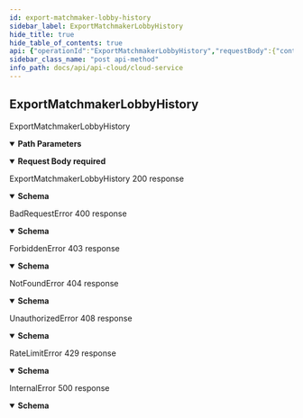 ```yaml
---
id: export-matchmaker-lobby-history
sidebar_label: ExportMatchmakerLobbyHistory
hide_title: true
hide_table_of_contents: true
api: {"operationId":"ExportMatchmakerLobbyHistory","requestBody":{"content":{"application/json":{"schema":{"type":"object","properties":{"query_start":{"type":"number","minimum":0,"format":"int64","nullable":true},"query_end":{"type":"number","minimum":0,"format":"int64","nullable":true}},"required":["query_end","query_start"]}}},"required":true},"parameters":[{"name":"game_id","in":"path","schema":{"type":"string","pattern":"^[0-9a-f]{8}-[0-9a-f]{4}-[0-9a-f]{4}-[0-9a-f]{4}-[0-9a-f]{12}$"},"required":true}],"responses":{"200":{"description":"ExportMatchmakerLobbyHistory 200 response","content":{"application/json":{"schema":{"type":"object","properties":{"url":{"type":"string"}},"required":["url"]}}}},"400":{"description":"BadRequestError 400 response","content":{"application/json":{"schema":{"type":"object","properties":{"code":{"type":"string"},"message":{"type":"string"}},"required":["code","message"]}}}},"403":{"description":"ForbiddenError 403 response","content":{"application/json":{"schema":{"type":"object","properties":{"code":{"type":"string"},"message":{"type":"string"}},"required":["code","message"]}}}},"404":{"description":"NotFoundError 404 response","content":{"application/json":{"schema":{"type":"object","properties":{"code":{"type":"string"},"message":{"type":"string"}},"required":["code","message"]}}}},"408":{"description":"UnauthorizedError 408 response","content":{"application/json":{"schema":{"type":"object","properties":{"code":{"type":"string"},"message":{"type":"string"}},"required":["code","message"]}}}},"429":{"description":"RateLimitError 429 response","content":{"application/json":{"schema":{"type":"object","properties":{"code":{"type":"string"},"message":{"type":"string"}},"required":["code","message"]}}}},"500":{"description":"InternalError 500 response","content":{"application/json":{"schema":{"type":"object","properties":{"code":{"type":"string"},"message":{"type":"string"}},"required":["message"]}}}}},"tags":["cloud","portal"],"description":"ExportMatchmakerLobbyHistory","method":"post","path":"/games/{game_id}/matchmaker/lobbies/export-history","security":[{"smithy.api.httpBearerAuth":[]}],"securitySchemes":{"smithy.api.httpBearerAuth":{"type":"http","description":"HTTP Bearer authentication","scheme":"bearer"}},"jsonRequestBodyExample":{"query_start":0,"query_end":0},"info":{"title":"CloudService","version":"2022-6-3"},"postman":{"name":"Export Matchmaker Lobby History","description":{"type":"text/plain"},"url":{"path":["games",":game_id","matchmaker","lobbies","export-history"],"host":["{{baseUrl}}"],"query":[],"variable":[{"disabled":false,"description":{"content":"(Required) ","type":"text/plain"},"type":"any","value":"","key":"game_id"}]},"header":[{"key":"Content-Type","value":"application/json"},{"key":"Accept","value":"application/json"}],"method":"POST","body":{"mode":"raw","raw":"\"\"","options":{"raw":{"language":"json"}}}}}
sidebar_class_name: "post api-method"
info_path: docs/api/api-cloud/cloud-service
---
```



## ExportMatchmakerLobbyHistory



ExportMatchmakerLobbyHistory

<details style={{"marginBottom":"1rem"}} data-collapsed={false} open={true}><summary style={{}}><strong>Path Parameters</strong></summary><div><ul><ParamsItem className={"paramsItem"} param={{"name":"game_id","in":"path","schema":{"type":"string","pattern":"^[0-9a-f]{8}-[0-9a-f]{4}-[0-9a-f]{4}-[0-9a-f]{4}-[0-9a-f]{12}$"},"required":true}}></ParamsItem></ul></div></details><details style={{}} data-collapsed={false} open={true}><summary style={{"textAlign":"left"}}><strong>Request Body</strong><strong style={{"fontSize":"var(--ifm-code-font-size)","color":"var(--openapi-required)"}}> required</strong></summary><div style={{"textAlign":"left","marginLeft":"1rem"}}></div><ul style={{"marginLeft":"1rem"}}><SchemaItem collapsible={false} name={"query_start"} required={true} schemaDescription={undefined} schemaName={"int64"} qualifierMessage={undefined}></SchemaItem><SchemaItem collapsible={false} name={"query_end"} required={true} schemaDescription={undefined} schemaName={"int64"} qualifierMessage={undefined}></SchemaItem></ul></details><div><ApiTabs><TabItem label={"200"} value={"200"}><div>

ExportMatchmakerLobbyHistory 200 response

</div><div><details style={{}} data-collapsed={false} open={true}><summary style={{"textAlign":"left"}}><strong>Schema</strong></summary><div style={{"textAlign":"left","marginLeft":"1rem"}}></div><ul style={{"marginLeft":"1rem"}}><SchemaItem collapsible={false} name={"url"} required={true} schemaDescription={undefined} schemaName={"string"} qualifierMessage={undefined}></SchemaItem></ul></details></div></TabItem><TabItem label={"400"} value={"400"}><div>

BadRequestError 400 response

</div><div><details style={{}} data-collapsed={false} open={true}><summary style={{"textAlign":"left"}}><strong>Schema</strong></summary><div style={{"textAlign":"left","marginLeft":"1rem"}}></div><ul style={{"marginLeft":"1rem"}}><SchemaItem collapsible={false} name={"code"} required={true} schemaDescription={undefined} schemaName={"string"} qualifierMessage={undefined}></SchemaItem><SchemaItem collapsible={false} name={"message"} required={true} schemaDescription={undefined} schemaName={"string"} qualifierMessage={undefined}></SchemaItem></ul></details></div></TabItem><TabItem label={"403"} value={"403"}><div>

ForbiddenError 403 response

</div><div><details style={{}} data-collapsed={false} open={true}><summary style={{"textAlign":"left"}}><strong>Schema</strong></summary><div style={{"textAlign":"left","marginLeft":"1rem"}}></div><ul style={{"marginLeft":"1rem"}}><SchemaItem collapsible={false} name={"code"} required={true} schemaDescription={undefined} schemaName={"string"} qualifierMessage={undefined}></SchemaItem><SchemaItem collapsible={false} name={"message"} required={true} schemaDescription={undefined} schemaName={"string"} qualifierMessage={undefined}></SchemaItem></ul></details></div></TabItem><TabItem label={"404"} value={"404"}><div>

NotFoundError 404 response

</div><div><details style={{}} data-collapsed={false} open={true}><summary style={{"textAlign":"left"}}><strong>Schema</strong></summary><div style={{"textAlign":"left","marginLeft":"1rem"}}></div><ul style={{"marginLeft":"1rem"}}><SchemaItem collapsible={false} name={"code"} required={true} schemaDescription={undefined} schemaName={"string"} qualifierMessage={undefined}></SchemaItem><SchemaItem collapsible={false} name={"message"} required={true} schemaDescription={undefined} schemaName={"string"} qualifierMessage={undefined}></SchemaItem></ul></details></div></TabItem><TabItem label={"408"} value={"408"}><div>

UnauthorizedError 408 response

</div><div><details style={{}} data-collapsed={false} open={true}><summary style={{"textAlign":"left"}}><strong>Schema</strong></summary><div style={{"textAlign":"left","marginLeft":"1rem"}}></div><ul style={{"marginLeft":"1rem"}}><SchemaItem collapsible={false} name={"code"} required={true} schemaDescription={undefined} schemaName={"string"} qualifierMessage={undefined}></SchemaItem><SchemaItem collapsible={false} name={"message"} required={true} schemaDescription={undefined} schemaName={"string"} qualifierMessage={undefined}></SchemaItem></ul></details></div></TabItem><TabItem label={"429"} value={"429"}><div>

RateLimitError 429 response

</div><div><details style={{}} data-collapsed={false} open={true}><summary style={{"textAlign":"left"}}><strong>Schema</strong></summary><div style={{"textAlign":"left","marginLeft":"1rem"}}></div><ul style={{"marginLeft":"1rem"}}><SchemaItem collapsible={false} name={"code"} required={true} schemaDescription={undefined} schemaName={"string"} qualifierMessage={undefined}></SchemaItem><SchemaItem collapsible={false} name={"message"} required={true} schemaDescription={undefined} schemaName={"string"} qualifierMessage={undefined}></SchemaItem></ul></details></div></TabItem><TabItem label={"500"} value={"500"}><div>

InternalError 500 response

</div><div><details style={{}} data-collapsed={false} open={true}><summary style={{"textAlign":"left"}}><strong>Schema</strong></summary><div style={{"textAlign":"left","marginLeft":"1rem"}}></div><ul style={{"marginLeft":"1rem"}}><SchemaItem collapsible={false} name={"code"} required={false} schemaDescription={undefined} schemaName={"string"} qualifierMessage={undefined}></SchemaItem><SchemaItem collapsible={false} name={"message"} required={true} schemaDescription={undefined} schemaName={"string"} qualifierMessage={undefined}></SchemaItem></ul></details></div></TabItem></ApiTabs></div>
      